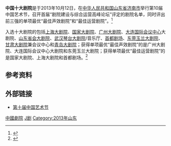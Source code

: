 '''中国十大剧院'''是于2013年10月12日，在[[中华人民共和国|中华人民共和国]][[山东省|山东省]][[济南市|济南市]]举行第10届中国艺术节，召开首届“剧院建设与综合运营高峰论坛”评定的剧院名单，同时评出前三强的单项最优“最佳声效剧院”和“最佳运营剧院”。<ref>{{cite web|title=中国十大剧院名单揭晓|url=http://www.landscape.cn/news/25534.html|date=2013-10-13|accessdate=2021-03-31|website=景观中国}}</ref>

入选十大剧院的包括[[上海大剧院|上海大剧院]]、[[国家大剧院|国家大剧院]]、[[广州大剧院|广州大剧院]]、[[大连国际会议中心|大连国际会议中心]]大剧院、[[山东省会大剧院|山东省会大剧院]]、[[武汉琴台大剧院|武汉琴台大剧院]]/音乐厅、[[首都剧场|首都剧场]]、[[东莞玉兰大剧院|东莞玉兰大剧院]]、[[甘肃大剧院|甘肃大剧院]]兼会议中心和[[青岛大剧院|青岛大剧院]]；获得单项最优“最佳声效剧院”的是广州大剧院、大连国际会议中心大剧院和东莞玉兰大剧院；获得单项最优“最佳运营剧院”的是国家大剧院、上海大剧院和首都剧场。<ref>{{cite web|title=“十艺节”举办首届剧院建设与综合运营高峰论坛|url=http://culture.ifeng.com/gundong/detail_2013_10/15/30316925_0.shtml|date=2013-10-15|accessdate=2021-03-31|website=凤凰网文化}}</ref>

== 参考资料 ==
{{reflist}}

== 外部链接 ==
* [http://sd.ifeng.com/zt/shiyijie/ 第十届中国艺术节] {{Wayback|url=http://sd.ifeng.com/zt/shiyijie/ |date=20200810024729 }}

{{中国文化小作品}}

[[Category:中國劇院|]]
[[Category:中国十大|J剧]]
[[Category:2013年山东|Category:2013年山东]]